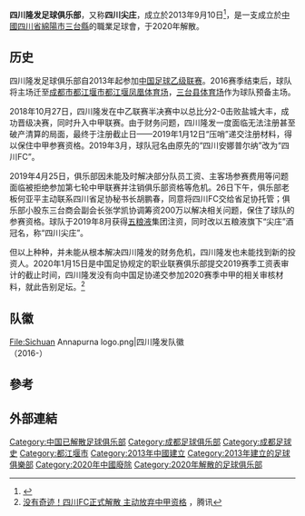 {{multiple issues|
{{expand|time=2016-12-05T07:29:23+00:00}}
{{refimprove|time=2016-12-05T07:29:23+00:00}}
{{update|time=2016-12-05T07:29:23+00:00}}
}}
{{Infobox football club
| clubname  = 四川隆發
| image     = [[File:Sichuan_Annapurna_logo.png|180px]]
| fullname  = 四川隆发足球俱乐部
| nickname  = 
| founded   = {{Start date|2013|9|10}}
| dissolved      =2020年1月15日
| ground    = [[四川省|四川省]][[成都市|成都市]][[都江堰市|都江堰市]]<br /> [[都江堰凤凰体育场|都江堰凤凰体育场]]（2016- ）
| capacity  = 12,700人
| manager   = [[黎兵|黎兵]]
| league    = [[中國足球甲級聯賽|中國足球甲級聯賽]]
| season    = [[2019年中國足球甲級聯賽|2019]]
| position  = 中甲，第 14 位
}}

'''四川隆发足球俱乐部'''，又称'''四川尖庄'''，成立於2013年9月10日<ref>{{Cite web |url=http://www.fa.org.cn/news/clb/2013-04-30/398222_7.html |title=中国足球协会官网 乙联赛俱乐部及球队简介 |access-date=2015-11-25 |archive-url=https://web.archive.org/web/20150924005607/http://www.fa.org.cn/news/clb/2013-04-30/398222_7.html |archive-date=2015-09-24 |dead-url=yes }}</ref>，是一支成立於[[中國|中國]][[四川省|四川省]][[綿陽市|綿陽市]][[三台縣|三台縣]]的職業足球會，于2020年解散。

==历史==
四川隆发足球俱乐部自2013年起参加[[中国足球乙级联赛|中国足球乙级联赛]]。2016赛季结束后，球队将主场迁至[[成都市|成都市]][[都江堰市|都江堰市]][[都江堰凤凰体育场|都江堰凤凰体育场]]，[[三台县体育场|三台县体育场]]作为球队预备主场。

2018年10月27日，四川隆发在中乙联赛半决赛中以总比分2-0击败盐城大丰，成功晋级决赛，同时升入中甲联赛。由于财务问题，四川隆发一度面临无法注册甚至破产清算的局面，最终于注册截止日——2019年1月12日“压哨”递交注册材料，得以保住中甲参赛资格。2019年3月，球队冠名由原先的“四川安娜普尔纳”改为“四川FC”。

2019年4月25日，俱乐部因未能及时解决部分队员工资、主客场参赛费用等问题面临被拒绝参加第七轮中甲联赛并注销俱乐部资格等危机。26日下午，俱乐部老板何亚平主动联系四川省足协秘书长胡鹏春，同意将四川FC交给省足协托管；俱乐部小股东三台商会副会长张学凯协调筹资200万以解决相关问题，保住了球队的参赛资格。球队于2019年8月获得[[五粮液|五粮液]]集团注资，同时改以五粮液旗下“尖庄”酒冠名，称“四川尖庄”。

但以上种种，并未能从根本解决四川隆发的财务危机，四川隆发也未能找到新的投资人。2020年1月15日是中国足协规定的职业联赛俱乐部提交2019赛季工资表审计的截止时间，四川隆发没有向中国足协递交参加2020赛季中甲的相关审核材料，就此告别足坛。<ref>[https://sports.qq.com/a/20200115/012778.htm 没有奇迹！四川FC正式解散 主动放弃中甲资格] {{Wayback|url=https://sports.qq.com/a/20200115/012778.htm |date=20200115102631 }}，腾讯</ref>

==队徽==
<gallery>
File:Sichuan Annapurna logo.png|四川隆发队徽<br>（2016-）
</gallery>

==參考==
{{Reflist}}

==外部連結==

{{2019中甲}}

[[Category:中国已解散足球俱乐部|Category:中国已解散足球俱乐部]]
[[Category:成都足球俱乐部|Category:成都足球俱乐部]]
[[Category:成都足球史|Category:成都足球史]]
[[Category:都江堰市|Category:都江堰市]]
[[Category:2013年中國建立|Category:2013年中國建立]]
[[Category:2013年建立的足球俱樂部|Category:2013年建立的足球俱樂部]]
[[Category:2020年中國廢除|Category:2020年中國廢除]]
[[Category:2020年解散的足球俱乐部|Category:2020年解散的足球俱乐部]]